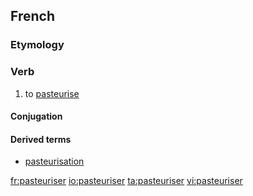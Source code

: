 ==French==

===Etymology===
{{suffix|pasteur|iser|lang=fr}}

===Verb===
{{fr-verb}}

# to [[pasteurise]]

====Conjugation====
{{fr-conj-er|pasteuris|avoir}}

====Derived terms====
* [[pasteurisation]]

[[fr:pasteuriser]]
[[io:pasteuriser]]
[[ta:pasteuriser]]
[[vi:pasteuriser]]